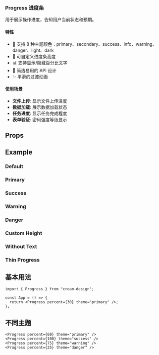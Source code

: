 
### Progress 进度条

用于展示操作进度，告知用户当前状态和预期。

#### 特性

- 🎨 支持 8 种主题颜色：primary、secondary、success、info、warning、danger、light、dark
- 📏 可自定义进度条高度
- 📊 支持显示/隐藏百分比文字
- 🎯 简洁易用的 API 设计
- ✨ 平滑的过渡动画

#### 使用场景

- **文件上传**: 显示文件上传进度
- **数据加载**: 展示数据加载状态
- **任务进度**: 显示任务完成程度
- **表单验证**: 密码强度等级显示

<Meta of={ProgressStories} />

## Props

<Controls />

## Example

### Default

<Canvas of={ProgressStories.Default}></Canvas>

### Primary

<Canvas of={ProgressStories.Primary}></Canvas>

### Success

<Canvas of={ProgressStories.Success}></Canvas>

### Warning

<Canvas of={ProgressStories.Warning}></Canvas>

### Danger

<Canvas of={ProgressStories.Danger}></Canvas>

### Custom Height

<Canvas of={ProgressStories.CustomHeight}></Canvas>

### Without Text

<Canvas of={ProgressStories.WithoutText}></Canvas>

### Thin Progress

<Canvas of={ProgressStories.ThinProgress}></Canvas>

## 基本用法

```tsx
import { Progress } from "cream-design";

const App = () => {
  return <Progress percent={30} theme="primary" />;
};
```

## 不同主题

```tsx
<Progress percent={60} theme="primary" />
<Progress percent={100} theme="success" />
<Progress percent={75} theme="warning" />
<Progress percent={25} theme="danger" />
```
